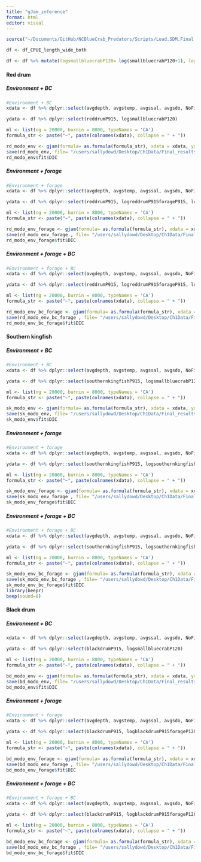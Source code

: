 ```yaml
---
title: "gJam_inference"
format: html
editor: visual
---
```


```r
source("~/Documents/GitHub/NCBlueCrab_Predators/Scripts/Load.SDM.Final.R")

df <- df_CPUE_length_wide_both

df <- df %>% mutate(logsmallbluecrabP120= log(smallbluecrabP120+1), logreddrumP915forageP915= log(reddrumP915forageP915+1), logreddrumP915forageP120= log(reddrumP915forageP120+1), logblackdrumP915forageP120= log(blackdrumP915forageP120+1), logsouthernkingfishP915forageP915= log(southernkingfishP915forageP915+1), logsouthernkingfishP915forageP120= log(southernkingfishP915forageP120+1))
```

#### Red drum

##### Environment + BC

```r
#Environment + BC 
xdata <- df %>% dplyr::select(avgdepth, avgstemp, avgssal, avgsdo, NoFishRest, Yearfactor)

ydata <- df %>% dplyr::select(reddrumP915, logsmallbluecrabP120) 

ml <- list(ng = 20000, burnin = 8000, typeNames = 'CA')
formula_str <- paste("~", paste(colnames(xdata), collapse = " + "))

rd_modo_env <- gjam(formula= as.formula(formula_str), xdata = xdata, ydata = ydata, modelList = ml)
save(rd_modo_env, file= "/users/sallydowd/Desktop/Ch1Data/Final_results/gJam/Inference1/rd_modo_env_bc.RData")
rd_modo_env$fit$DIC
```

##### Environment + forage

```r
#Environment + forage 
xdata <- df %>% dplyr::select(avgdepth, avgstemp, avgssal, avgsdo, NoFishRest, Yearfactor)

ydata <- df %>% dplyr::select(reddrumP915, logreddrumP915forageP915, logreddrumP915forageP120) 

ml <- list(ng = 20000, burnin = 8000, typeNames = 'CA')
formula_str <- paste("~", paste(colnames(xdata), collapse = " + "))

rd_modo_env_forage <- gjam(formula= as.formula(formula_str), xdata = xdata, ydata = ydata, modelList = ml)
save(rd_modo_env_forage , file= "/users/sallydowd/Desktop/Ch1Data/Final_results/gJam/Inference1/rd_modo_env_forage.RData")
rd_modo_env_forage$fit$DIC
```

##### Environment + forage + BC

```r
#Environment + forage + BC
xdata <- df %>% dplyr::select(avgdepth, avgstemp, avgssal, avgsdo, NoFishRest, Yearfactor)

ydata <- df %>% dplyr::select(reddrumP915, logreddrumP915forageP915, logreddrumP915forageP120, logsmallbluecrabP120) 

ml <- list(ng = 20000, burnin = 8000, typeNames = 'CA')
formula_str <- paste("~", paste(colnames(xdata), collapse = " + "))

rd_modo_env_bc_forage <- gjam(formula= as.formula(formula_str), xdata = xdata, ydata = ydata, modelList = ml)
save(rd_modo_env_bc_forage , file= "/users/sallydowd/Desktop/Ch1Data/Final_results/gJam/Inference1/rd_red_modo_env_bc_forage.RData")
rd_modo_env_bc_forage$fit$DIC
```

#### Southern kingfish

##### Environment + BC

```r
#Environment + BC
xdata <- df %>% dplyr::select(avgdepth, avgstemp, avgssal, avgsdo, NoFishRest, Yearfactor)

ydata <- df %>% dplyr::select(southernkingfishP915, logsmallbluecrabP120) 

ml <- list(ng = 20000, burnin = 8000, typeNames = 'CA')
formula_str <- paste("~", paste(colnames(xdata), collapse = " + "))

sk_modo_env <- gjam(formula= as.formula(formula_str), xdata = xdata, ydata = ydata, modelList = ml)
save(sk_modo_env, file= "/users/sallydowd/Desktop/Ch1Data/Final_results/gJam/Inference1/sk_modo_env_bc.RData")
sk_modo_env$fit$DIC
```

##### Environment + forage

```r
#Environment + forage 
xdata <- df %>% dplyr::select(avgdepth, avgstemp, avgssal, avgsdo, NoFishRest, Yearfactor)

ydata <- df %>% dplyr::select(southernkingfishP915, logsouthernkingfishP915forageP915, logsouthernkingfishP915forageP120) 

ml <- list(ng = 20000, burnin = 8000, typeNames = 'CA')
formula_str <- paste("~", paste(colnames(xdata), collapse = " + "))

sk_modo_env_forage <- gjam(formula= as.formula(formula_str), xdata = xdata, ydata = ydata, modelList = ml)
save(sk_modo_env_forage , file= "/users/sallydowd/Desktop/Ch1Data/Final_results/gJam/Inference1/sk_modo_env_forage.RData")
sk_modo_env_forage$fit$DIC
```

##### Environment + forage + BC

```r
#Environment + forage + BC
xdata <- df %>% dplyr::select(avgdepth, avgstemp, avgssal, avgsdo, NoFishRest, Yearfactor)

ydata <- df %>% dplyr::select(southernkingfishP915, logsouthernkingfishP915forageP915, logsouthernkingfishP915forageP120, logsmallbluecrabP120) 

ml <- list(ng = 20000, burnin = 8000, typeNames = 'CA')
formula_str <- paste("~", paste(colnames(xdata), collapse = " + "))

sk_modo_env_bc_forage <- gjam(formula= as.formula(formula_str), xdata = xdata, ydata = ydata, modelList = ml)
save(sk_modo_env_bc_forage , file= "/users/sallydowd/Desktop/Ch1Data/Final_results/gJam/Inference1/sk_modo_env_bc_forage.RData")
sk_modo_env_bc_forage$fit$DIC
library(beepr)
beep(sound=8)
```

#### Black drum

##### Environment + BC

```r
xdata <- df %>% dplyr::select(avgdepth, avgstemp, avgssal, avgsdo, NoFishRest, Yearfactor)

ydata <- df %>% dplyr::select(blackdrumP915, logsmallbluecrabP120) 

ml <- list(ng = 20000, burnin = 8000, typeNames = 'CA')
formula_str <- paste("~", paste(colnames(xdata), collapse = " + "))

bd_modo_env <- gjam(formula= as.formula(formula_str), xdata = xdata, ydata = ydata, modelList = ml)
save(bd_modo_env, file= "/users/sallydowd/Desktop/Ch1Data/Final_results/gJam/Inference1/bd_modo_env_bc.RData")
bd_modo_env$fit$DIC
```

##### Environment + forage

```r
#Environment + forage 
xdata <- df %>% dplyr::select(avgdepth, avgstemp, avgssal, avgsdo, NoFishRest, Yearfactor)

ydata <- df %>% dplyr::select(blackdrumP915, logblackdrumP915forageP120) 

ml <- list(ng = 20000, burnin = 8000, typeNames = 'CA')
formula_str <- paste("~", paste(colnames(xdata), collapse = " + "))

bd_modo_env_forage <- gjam(formula= as.formula(formula_str), xdata = xdata, ydata = ydata, modelList = ml)
save(bd_modo_env_forage , file= "/users/sallydowd/Desktop/Ch1Data/Final_results/gJam/Inference1/bd_modo_env_forage.RData")
bd_modo_env_forage$fit$DIC

```

##### Environment + forage + BC

```r
#Environment + forage + BC
xdata <- df %>% dplyr::select(avgdepth, avgstemp, avgssal, avgsdo, NoFishRest, Yearfactor)

ydata <- df %>% dplyr::select(blackdrumP915, logblackdrumP915forageP120, logsmallbluecrabP120) 

ml <- list(ng = 20000, burnin = 8000, typeNames = 'CA')
formula_str <- paste("~", paste(colnames(xdata), collapse = " + "))

bd_modo_env_bc_forage <- gjam(formula= as.formula(formula_str), xdata = xdata, ydata = ydata, modelList = ml)
save(bd_modo_env_bc_forage , file= "/users/sallydowd/Desktop/Ch1Data/Final_results/gJam/Inference1/bd_modo_env_bc_forage.RData")
bd_modo_env_bc_forage$fit$DIC
```
